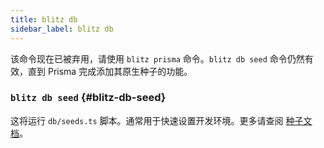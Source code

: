 ```yaml
---
title: blitz db
sidebar_label: blitz db
---
```


<Card type="caution">

该命令现在已被弃用，请使用 `blitz prisma` 命令。`blitz db seed` 命令仍然有
效，直到 Prisma 完成添加其原生种子的功能。

</Card>

### `blitz db seed` {#blitz-db-seed}

这将运行 `db/seeds.ts` 脚本。通常用于快速设置开发环境。更多请查阅
[种子文档](database-seeds)。
